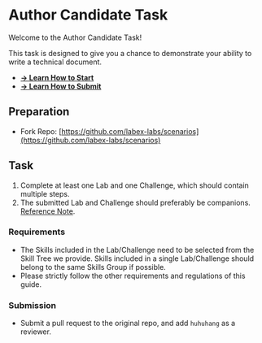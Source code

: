 # Author Candidate Task

Welcome to the Author Candidate Task! 

This task is designed to give you a chance to demonstrate your ability to write a technical document.

- [**→ Learn How to Start**](/basic/how-to-start)
- [**→ Learn How to Submit**](/basic/how-to-submit)

## Preparation

* Fork Repo: [https://github.com/labex-labs/scenarios](https://github.com/labex-labs/scenarios)

## Task

1. Complete at least one Lab and one Challenge, which should contain multiple steps.
2. The submitted Lab and Challenge should preferably be companions. [Reference Note](/basic/labs-and-challenges#more-details).

### Requirements

* The Skills included in the Lab/Challenge need to be selected from the Skill Tree we provide. Skills included in a single Lab/Challenge should belong to the same Skills Group if possible.
* Please strictly follow the other requirements and regulations of this guide.

### Submission

* Submit a pull request to the original repo, and add `huhuhang` as a reviewer.

